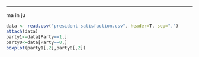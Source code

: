 ---
ma in ju


```{r}
data <- read.csv("president satisfaction.csv", header=T, sep=",")
attach(data)
party1<-data[Party==1,]
party0<-data[Party==0,]
boxplot(party1[,2],party0[,2])
```




